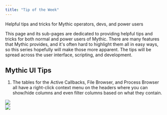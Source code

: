 ```yaml
---
title: "Tip of the Week"
---
```


Helpful tips and tricks for Mythic operators, devs, and power users

This page and its sub-pages are dedicated to providing helpful tips and tricks for both normal and power users of Mythic. There are many features that Mythic provides, and it's often hard to highlight them all in easy ways, so this series hopefully will make those more apparent. The tips will be spread across the user interface, scripting, and development.

## Mythic UI Tips

1. The tables for the Active Callbacks, File Browser, and Process Browser all have a right-click context menu on the headers where you can show/hide columns and even filter columns based on what they contain.

<Frame caption="Right-click Headers">
    <img src="/images/version-3.0/image-55.png"/>
</Frame>
<br/>
<Frame caption="Adjust Column Visibilities">
    <img src="/images/version-3.0/image-56.png"/>
</Frame>

